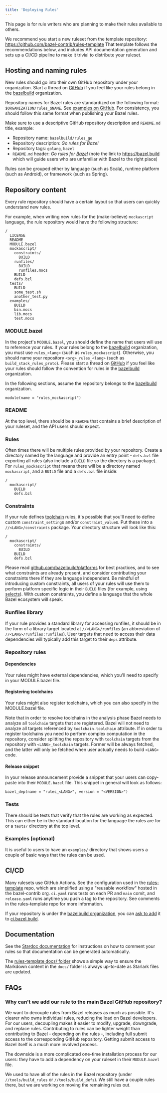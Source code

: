 ```yaml
---
title: 'Deploying Rules'
---
```


This page is for rule writers who are planning to make their rules available
to others.

We recommend you start a new ruleset from the template repository:
https://github.com/bazel-contrib/rules-template
That template follows the recommendations below, and includes API documentation generation
and sets up a CI/CD pipeline to make it trivial to distribute your ruleset.

## Hosting and naming rules

New rules should go into their own GitHub repository under your organization.
Start a thread on [GitHub](https://github.com/bazelbuild/bazel/discussions)
if you feel like your rules belong in the [bazelbuild](https://github.com/bazelbuild)
organization.

Repository names for Bazel rules are standardized on the following format:
`$ORGANIZATION/rules_$NAME`.
See [examples on GitHub](https://github.com/search?q=rules+bazel&type=Repositories).
For consistency, you should follow this same format when publishing your Bazel rules.

Make sure to use a descriptive GitHub repository description and `README.md`
title, example:

* Repository name: `bazelbuild/rules_go`
* Repository description: *Go rules for Bazel*
* Repository tags: `golang`, `bazel`
* `README.md` header: *Go rules for [Bazel](https://bazel.build)*
(note the link to https://bazel.build which will guide users who are unfamiliar
with Bazel to the right place)

Rules can be grouped either by language (such as Scala), runtime platform
(such as Android), or framework (such as Spring).

## Repository content

Every rule repository should have a certain layout so that users can quickly
understand new rules.

For example, when writing new rules for the (make-believe)
`mockascript` language, the rule repository would have the following structure:

```
/
  LICENSE
  README
  MODULE.bazel
  mockascript/
    constraints/
      BUILD
    runfiles/
      BUILD
      runfiles.mocs
    BUILD
    defs.bzl
  tests/
    BUILD
    some_test.sh
    another_test.py
  examples/
    BUILD
    bin.mocs
    lib.mocs
    test.mocs
```

### MODULE.bazel

In the project's `MODULE.bazel`, you should define the name that users will use
to reference your rules. If your rules belong to the
[bazelbuild](https://github.com/bazelbuild) organization, you must use
`rules_<lang>` (such as `rules_mockascript`). Otherwise, you should name your
repository `<org>_rules_<lang>` (such as `build_stack_rules_proto`). Please
start a thread on [GitHub](https://github.com/bazelbuild/bazel/discussions)
if you feel like your rules should follow the convention for rules in the
[bazelbuild](https://github.com/bazelbuild) organization.

In the following sections, assume the repository belongs to the
[bazelbuild](https://github.com/bazelbuild) organization.

```
module(name = "rules_mockascript")
```

### README

At the top level, there should be a `README` that contains a brief description
of your ruleset, and the API users should expect.

### Rules

Often times there will be multiple rules provided by your repository. Create a
directory named by the language and provide an entry point - `defs.bzl` file
exporting all rules (also include a `BUILD` file so the directory is a package).
For `rules_mockascript` that means there will be a directory named
`mockascript`, and a `BUILD` file and a `defs.bzl` file inside:

```
/
  mockascript/
    BUILD
    defs.bzl
```

### Constraints

If your rule defines
[toolchain](/versions/8.4.0/extending/toolchains) rules,
it's possible that you'll need to define custom `constraint_setting`s and/or
`constraint_value`s. Put these into a `//<LANG>/constraints` package. Your
directory structure will look like this:

```
/
  mockascript/
    constraints/
      BUILD
    BUILD
    defs.bzl
```

Please read
[github.com/bazelbuild/platforms](https://github.com/bazelbuild/platforms)
for best practices, and to see what constraints are already present, and
consider contributing your constraints there if they are language independent.
Be mindful of introducing custom constraints, all users of your rules will
use them to perform platform specific logic in their `BUILD` files (for example,
using [selects](/versions/8.4.0/reference/be/functions#select)).
With custom constraints, you define a language that the whole Bazel ecosystem
will speak.

### Runfiles library

If your rule provides a standard library for accessing runfiles, it should be
in the form of a library target located at `//<LANG>/runfiles` (an abbreviation
of `//<LANG>/runfiles:runfiles`). User targets that need to access their data
dependencies will typically add this target to their `deps` attribute.

### Repository rules

#### Dependencies

Your rules might have external dependencies, which you'll need to specify in
your MODULE.bazel file.

#### Registering toolchains

Your rules might also register toolchains, which you can also specify in the
MODULE.bazel file.

Note that in order to resolve toolchains in the analysis phase Bazel needs to
analyze all `toolchain` targets that are registered. Bazel will not need to
analyze all targets referenced by `toolchain.toolchain` attribute. If in order
to register toolchains you need to perform complex computation in the
repository, consider splitting the repository with `toolchain` targets from the
repository with `<LANG>_toolchain` targets. Former will be always fetched, and
the latter will only be fetched when user actually needs to build `<LANG>` code.

#### Release snippet

In your release announcement provide a snippet that your users can copy-paste
into their `MODULE.bazel` file. This snippet in general will look as follows:

```
bazel_dep(name = "rules_<LANG>", version = "<VERSION>")
```

### Tests

There should be tests that verify that the rules are working as expected. This
can either be in the standard location for the language the rules are for or a
`tests/` directory at the top level.

### Examples (optional)

It is useful to users to have an `examples/` directory that shows users a couple
of basic ways that the rules can be used.

## CI/CD

Many rulesets use GitHub Actions. See the configuration used in the [rules-template](https://github.com/bazel-contrib/rules-template/tree/main/.github/workflows) repo, which are simplified using a "reusable workflow" hosted in the bazel-contrib
org. `ci.yaml` runs tests on each PR and `main` comit, and `release.yaml` runs anytime you push a tag to the repository.
See comments in the rules-template repo for more information.

If your repository is under the [bazelbuild organization](https://github.com/bazelbuild),
you can [ask to add](https://github.com/bazelbuild/continuous-integration/issues/new?template=adding-your-project-to-bazel-ci.md&title=Request+to+add+new+project+%5BPROJECT_NAME%5D&labels=new-project)
it to [ci.bazel.build](http://ci.bazel.build).

## Documentation

See the [Stardoc documentation](https://github.com/bazelbuild/stardoc) for
instructions on how to comment your rules so that documentation can be generated
automatically.

The [rules-template docs/ folder](https://github.com/bazel-contrib/rules-template/tree/main/docs)
shows a simple way to ensure the Markdown content in the `docs/` folder is always up-to-date
as Starlark files are updated.

## FAQs

### Why can't we add our rule to the main Bazel GitHub repository?

We want to decouple rules from Bazel releases as much as possible. It's clearer
who owns individual rules, reducing the load on Bazel developers. For our users,
decoupling makes it easier to modify, upgrade, downgrade, and replace rules.
Contributing to rules can be lighter weight than contributing to Bazel -
depending on the rules -, including full submit access to the corresponding
GitHub repository. Getting submit access to Bazel itself is a much more involved
process.

The downside is a more complicated one-time installation process for our users:
they have to add a dependency on your ruleset in their `MODULE.bazel` file.

We used to have all of the rules in the Bazel repository (under
`//tools/build_rules` or `//tools/build_defs`). We still have a couple rules
there, but we are working on moving the remaining rules out.
